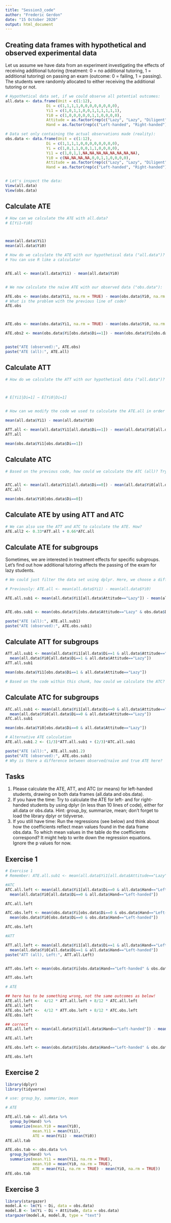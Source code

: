```yaml
---
title: "Session3_code"
author: "Frederic Gerdon"
date: "15 October 2020"
output: html_document
---
```


## Creating data frames with hypothetical and observed experimental data

Let us assume we have data from an experiment investigating the effects of receiving additional tutoring (treatment: 0 = no additional tutoring, 1 = additional tutoring) on passing an exam (outcome: 0 = failing, 1 = passing). The students were randomly allocated to either receiving the additional tutoring or not.

```r
# Hypothetical data set, if we could observe all potential outcomes:
all.data <- data.frame(Unit = c(1:12),
                  Di = c(1,1,1,1,0,0,0,0,0,0,0,0),
                  Yi1 = c(1,0,1,1,0,0,1,1,1,1,1,1),
                  Yi0 = c(1,0,0,0,0,0,1,1,0,0,0,0),
                  Attitude = as.factor(rep(c("Lazy", "Lazy", "Diligent", "Diligent"), 3)),
                  Hand = as.factor(rep(c("Left-handed", "Right-handed"), 6)))

# Data set only containing the actual observations made (reality):
obs.data <- data.frame(Unit = c(1:12),
                  Di = c(1,1,1,1,0,0,0,0,0,0,0,0),
                  Yi = c(1,0,1,1,0,0,1,1,0,0,0,0),
                  Yi1 = c(1,0,1,1,NA,NA,NA,NA,NA,NA,NA,NA),
                  Yi0 = c(NA,NA,NA,NA,0,0,1,1,0,0,0,0),
                  Attitude = as.factor(rep(c("Lazy", "Lazy", "Diligent", "Diligent"), 3)),
                  Hand = as.factor(rep(c("Left-handed", "Right-handed"), 6)))


# Let's inspect the data:
View(all.data)
View(obs.data)
```


## Calculate ATE

```r
# How can we calculate the ATE with all.data?
# E[Yi1−Yi0]



mean(all.data$Yi1)
mean(all.data$Yi0)

# How do we calculate the ATE with our hypothetical data ("all.data")?
# You can use R like a calculator


ATE.all <- mean(all.data$Yi1) - mean(all.data$Yi0) 


# We now calculate the naïve ATE with our observed data ("obs.data"):

ATE.obs <- mean(obs.data$Yi1, na.rm = TRUE) - mean(obs.data$Yi0, na.rm = TRUE)
# What is the problem with the previous line of code?
ATE.obs



ATE.obs <- mean(obs.data$Yi1, na.rm = TRUE) - mean(obs.data$Yi0, na.rm = TRUE) 

ATE.obs2 <- mean(obs.data$Yi[obs.data$Di==1]) - mean(obs.data$Yi[obs.data$Di==0]) 


paste("ATE (observed):", ATE.obs)
paste("ATE (all):", ATE.all)
```

## Calculate ATT

```r
# How do we calculate the ATT with our hypothetical data ("all.data")?



# E[Yi1|Di=1] − E[Yi0|Di=1]


# How can we modify the code we used to calculate the ATE.all in order to calculate the ATT.all?

mean(all.data$Yi1) - mean(all.data$Yi0) 

ATT.all <- mean(all.data$Yi1[all.data$Di==1]) - mean(all.data$Yi0[all.data$Di==1])
ATT.all

mean(obs.data$Yi1[obs.data$Di==1])

```

## Calculate ATC

```r
# Based on the previous code, how could we calculate the ATC (all)? Try to calculate the ATC by yourself!


ATC.all <- mean(all.data$Yi1[all.data$Di==0]) - mean(all.data$Yi0[all.data$Di==0])
ATC.all

mean(obs.data$Yi0[obs.data$Di==0])

```

## Calculate ATE by using ATT and ATC

```r
# We can also use the ATT and ATC to calculate the ATE. How?
ATE.all2 <- 0.33*ATT.all + 0.66*ATC.all
```

## Calculate ATE for subgroups

Sometimes, we are interested in treatment effects for specific subgroups. Let's find out how additional tutoring affects the passing of the exam for lazy students.

```r
# We could just filter the data set using dplyr. Here, we choose a different approach.

# Previously: ATE.all <- mean(all.data$Yi1) - mean(all.data$Yi0) 

ATE.all.sub1 <- mean(all.data$Yi1[all.data$Attitude=="Lazy"]) - mean(all.data$Yi0[all.data$Attitude=="Lazy"]) 


ATE.obs.sub1 <- mean(obs.data$Yi[obs.data$Attitude=="Lazy" & obs.data$Di==1]) - mean(obs.data$Yi[obs.data$Attitude=="Lazy" & obs.data$Di==0]) 

paste("ATE (all):", ATE.all.sub1)
paste("ATE (observed):", ATE.obs.sub1)
```

## Calculate ATT for subgroups

```r
ATT.all.sub1 <- mean(all.data$Yi1[all.data$Di==1 & all.data$Attitude=="Lazy"]) -
  mean(all.data$Yi0[all.data$Di==1 & all.data$Attitude=="Lazy"])
ATT.all.sub1

mean(obs.data$Yi1[obs.data$Di==1 & all.data$Attitude=="Lazy"])

# Based on the code within this chunk, how could we calculate the ATC?
```

## Calculate ATC for subgroups

```r
ATC.all.sub1 <- mean(all.data$Yi1[all.data$Di==0 & all.data$Attitude=="Lazy"]) -
  mean(all.data$Yi0[all.data$Di==0 & all.data$Attitude=="Lazy"])
ATC.all.sub1

mean(obs.data$Yi0[obs.data$Di==0 & all.data$Attitude=="Lazy"])
```

```r
# Alternative ATE calculation
ATE.all.sub1.2 <- (1/3)*ATT.all.sub1 + (2/3)*ATC.all.sub1

paste("ATE (all):", ATE.all.sub1.2)
paste("ATE (observed):", ATE.obs.sub1)
# Why is there a difference between observed/naïve and true ATE here?
```

## Tasks

1) Please calculate the ATE, ATT, and ATC (or means) for left-handed students, drawing on both data frames (all.data and obs.data).
2) If you have the time: Try to calculate the ATE for left- and for right-handed students by using dplyr (in less than 10 lines of code), either for all.data or obs.data. Hint: group_by, summarize, mean; don't forget to load the library dplyr or tidyverse.
3) If you still have time: Run the regressions (see below) and think about how the coefficients reflect mean values found in the data frame obs.data. To which mean values in the table do the coefficients correspond? It might help to write down the regression equations. Ignore the p values for now.

## Exercise 1

```r
# Exercise 1
# Remember: ATE.all.sub1 <- mean(all.data$Yi1[all.data$Attitude=="Lazy"]) - mean(all.data$Yi0[all.data$Attitude=="Lazy"]) 

#ATC
ATC.all.left <- mean(all.data$Yi1[all.data$Di==0 & all.data$Hand=="Left-handed"]) -
  mean(all.data$Yi0[all.data$Di==0 & all.data$Hand=="Left-handed"])

ATC.all.left

ATC.obs.left <- mean(obs.data$Yi[obs.data$Di==0 & obs.data$Hand=="Left-handed"]) -
  mean(obs.data$Yi0[obs.data$Di==0 & obs.data$Hand=="Left-handed"])

ATC.obs.left

#ATT

ATT.all.left <- mean(all.data$Yi1[all.data$Di==1 & all.data$Hand=="Left-handed"]) -
  mean(all.data$Yi0[all.data$Di==1 & all.data$Hand=="Left-handed"])
paste("ATT (all), Left:", ATT.all.Left)


ATT.obs.left <- mean(obs.data$Yi[obs.data$Hand=="Left-handed" & obs.data$Di==1]) - mean(obs.data$Yi[obs.data$Hand=="Left-handed" & obs.data$Di==0], na.rm = TRUE) 

ATT.obs.left

# ATE

## here has to be something wrong, not the same outcomes as below!
ATE.all.left <-  4/12 * ATT.all.left + 8/12 * ATC.all.left
ATE.all.left
ATE.obs.left <-  4/12 * ATT.obs.left + 8/12 * ATC.obs.left
ATE.obs.left

## correct
ATE.all.left <- mean(all.data$Yi1[all.data$Hand=="Left-handed"]) - mean(all.data$Yi0[all.data$Hand=="Left-handed"]) 

ATE.all.left

ATE.obs.left <- mean(obs.data$Yi[obs.data$Hand=="Left-handed" & obs.data$Di==1]) - mean(obs.data$Yi[obs.data$Hand=="Left-handed" & obs.data$Di==0], na.rm = TRUE) 

ATE.obs.left

```

## Exercise 2

```r
library(dplyr)
library(tidyverse)

```

```r

# use: group_by, summarize, mean

# ATE

ATE.all.tab <- all.data %>%
  group_by(Hand) %>%
  summarize(mean.Yi0 = mean(Yi0),
            mean.Yi1 = mean(Yi1),
            ATE = mean(Yi1) - mean(Yi0))
ATE.all.tab

ATE.obs.tab <- obs.data %>%
  group_by(Hand) %>%
  summarize(mean.Yi1 = mean(Yi1, na.rm = TRUE),
            mean.Yi0 = mean(Yi0, na.rm = TRUE),
            ATE = mean(Yi1, na.rm = TRUE) - mean(Yi0, na.rm = TRUE))
ATE.obs.tab


```

## Exercise 3

```r
library(stargazer)
model.A <- lm(Yi ~ Di, data = obs.data)
model.B <- lm(Yi ~ Di + Attitude, data = obs.data)
stargazer(model.A, model.B, type = "text")
```
